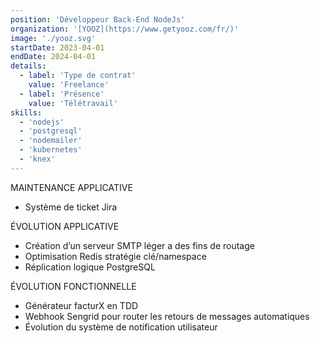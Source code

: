 ```yaml
---
position: 'Développeur Back-End NodeJs'
organization: '[YOOZ](https://www.getyooz.com/fr/)'
image: './yooz.svg'
startDate: 2023-04-01
endDate: 2024-04-01
details:
  - label: 'Type de contrat'
    value: 'Freelance'
  - label: 'Présence'
    value: 'Télétravail'
skills:
  - 'nodejs'
  - 'postgresql'
  - 'nodemailer'
  - 'kubernetes'
  - 'knex'
---
```


MAINTENANCE APPLICATIVE

- Système de ticket Jira

ÉVOLUTION APPLICATIVE

- Création d’un serveur SMTP léger a des fins de routage
- Optimisation Redis stratégie clé/namespace
- Réplication logique PostgreSQL

ÉVOLUTION FONCTIONNELLE

- Générateur facturX en TDD
- Webhook Sengrid pour router les retours de messages automatiques
- Évolution du système de notification utilisateur
